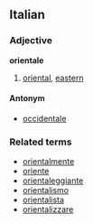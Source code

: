 ==Italian==
===Adjective===
'''orientale'''

# [[oriental]], [[eastern]]

====Antonym====
*[[occidentale]]

===Related terms===
*[[orientalmente]]
*[[oriente]]
*[[orientaleggiante]]
*[[orientalismo]]
*[[orientalista]]
*[[orientalizzare]]